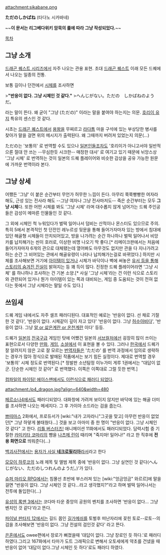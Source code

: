 attachment:sikabane.png

'''ただのしかばね'''
(타다노 시카바네)

~~'''이 문서는 리그베다위키 암묵의 룰에 따라 그냥 작성되었다.'''~~

[[목차]]

== 그냥 소개 ==
[[드래곤 퀘스트 시리즈]]에서 자주 나오는 관용 표현. 초대 [[드래곤 퀘스트]] 이래 모든 드퀘에서 나오는 일종의 전통.

보통 길이나 던전에서 [[시체]]를 조사하면

>'''"반응이 없다. 그냥 시체인 것 같다."'''
>へんじがない。ただの　しかばねのようだ。

라는 말이 뜬다. 왜 굳이 "그냥 (ただの)" 이라는 말을 붙여야 하는지는 의문. [[호리이 유지]] 특유의 센스인 것 같다.

시초는 [[드래곤 퀘스트]]에서 [[용왕]]을 무찌르고 [[라다톰]] 마을 구석에 있는 부상당한 병사를 찾아가 말을 걸면 위의 메시지가 출력된다. 왜 그때까지 버려져 있었는지 의문(...)

ただの는 '보통의' 로 번역할 수도 있으나 [[일본인]]들조차도 '호리이가 아니고서야 일반적으론 절대 안 쓰는 --무심한듯 시크한-- 매정한 대사' 로 여기고 있기 때문에 뉘앙스상 '그냥 시체' 로 번역하는 것이 일본의 드퀘 플레이어와 비슷한 감상을 공유 가능한 원문에 가까운 번역이라 본다.

== 그냥 상세 ==
어쨌든 '그냥' 이 붙은 순간부터 무언가 허무한 느낌이 든다. 아무리 쭉쭉빵빵한 여자라 해도, 근성 있는 전사라 해도 --그냥 여자나 그냥 전사마저도-- 죽은 순간부터는 모두 '''그냥 시체'''다. 또한 어떤 시체를 봐도 '그냥 시체' 라며 대수롭지 않게 넘어가는 드퀘 주인공들은 감성이 메마른 인물들인 것 같다.

그 외에 시체인 척 누워있다가 벌떡 일어나서 덤비는 산적이나 몬스터도 있으므로 주의. 특히 5에서 본격적인 첫 던전인 레누르성 뒷문을 통해 들어가자마자 있는 방에서 침대에 있던 해골형 시체들이 안치되어있고, 방을 나가려는 순간 하나하나 벌떡 일어나서 비앙카를 납치해가는 씬이 호러로, 이상한 비명 나오기 딱 좋다.[* 리메이크판에서는 처음에 들어가자마자 6개의 관으로 대체됐는데 열어봐도 아무것도 없지만 관을 다 지나가려고 하는 순간 그 비어있는 관에서 해골유령이 나타나 납치해가는걸로 바뀌었다.] 하지만 시체를 조사해보면 거기에 [[사이먼|아이템이 있거나]] 시체가 바닥이나 벽에 써놓은 [[테돈|유서 등을 통해]] [[오르고의 갑옷|스토리의 숨겨진 진실]]이 밝혀지는 등 꽤 득이 많다. 진정한 드퀘 플레이어라면 '그냥 시체' 를 하나하나 조사하는 건 기본 소양.[* 사실 '그냥 시체'라는 건 이런 식으로 스토리와 관련되어 있거나 뭔가 아이템이 있는 쪽과 대비되는, 게임 중 도움되는 것이 전혀 없다는 뜻에서 그냥 시체라는 말일 수도 있다.]

== 쓰임새 ==
드퀘 게임 내에서도 자주 셀프 패러디된다. 대표적인 예로는 '반응이 없다. 선 채로 기절한 것 같다', '반응이 없다. 시체같이 깊이 자고 있다' '반응이 없다. 그냥 [[허수아비]]다', '반응이 없다. 그냥 [[에그라&치키라|알 or 삷은계란 or 온천계란]] 이다' 등등.

드퀘가 [[일본]]의 [[전국구]]급 게임인 탓에 어쨌건 일본의 [[서브컬처]]에선 굉장히 많이 쓰이는 표현으로서 다양한 [[만화]], [[게임]], [[소설]]에서 이 표현을 볼 수 있다. 그러나 [[한국]]에서 드퀘가 잘 알려지지 않은 고로 잘 모르는 [[번역자]]들은 'ただの' 를 번역 과정에서 임의로 생략하는 경우가 많아 정식으로 발매된 작품에서는 보기 힘든 실정이다. 제대로 번역할 경우 '보통의' 시체 정도로 번역된다.[* 정발판 소년탐정 이누가미 게루 1권에서는 "대답이 없군. 단순한 시체인 것 같아" 로 번역했다. 이쪽은 이쪽대로 그럴 듯한 번역.]

[http://pds12.egloos.com/pds/200903/08/12/f0077912_49b3a9964a10c.jpg 컴파일의 파이팅! 에이스맨에서도 이런식으로 패러디 되었다].

attachment:/p4_dragon.jpg?align=640&width=480

[[페르소나4]]에서도 패러디되었다. 대화창에 가려져 보이지 않지만 바닥에 있는 해골 더미를 조사하면 나오는 메세지다. 그 후 가이아 소드라는 검을 줍는다.

[[쁘띠마스]] 2화에서, 프로듀서가 [wiki:"내가 고자라니"그곳을 맞고] 아무런 반응이 없었던[* 그냥 하얗게 불태웠다...] 것을 보고 아마미 중 한 명이 "반응이 없다. 그냥 시체인 것 같다" 고 한다. [[리틀 버스터즈!]] 애니메이션 11화에서도 패러디되었다. 담력시험 중 기절한 [[카미키타 코마리]]의 뺨을 [[나츠메 린]]이 때리며 "죽지마! 일어나!" 라고 한 직후에 '''전용 화면으로''' 띄워준다(...)

[[백괴사전]]에서는 [http://uncyclopedia.kr/wiki/%EA%B7%B8%EB%83%A5_%EC%8B%9C%EC%B2%B4 용자가 사실 '''네크로필리아'''라서]라고 한다

[[모모이 하루코]]의 노래 제목 및 앨범 제목 중에 '반응이 없다. 그냥 실연인 것 같다(へんじがない、ただのしつれんのようだ。)'가 있다.

[[슈퍼 마리오 RPG]]에서는 침몰선 초반에 부스러져 있는 [wiki:"엉금엉금" 와르르]에 말을 걸면 "반응이 없다. 그냥 시체인 것 같다...라고 생각했지?"라고 하며 벌떡 일어나서는 전투에 돌입한다(...)

[[유성의 록맨 3]]에서는 코다마 타운 중앙의 공원의 벤치를 조사하면 '반응이 없다... 그냥 벤치인 것 같다'라고 뜬다.

[[파이널 판타지 12]]에서는 길드 몹인 [[길가메쉬]]를 토벌후 떠난자리에 꽂힌 토로--로토--의 검을 조사해보면
'반응이 없다. 그냥 전설의 검인것 같다' 라고 뜬다.

[[은혼]]에서도 owee편에서 장로가 삐졌을때 '대답이 없다. 그냥 장로인 듯 하다.'로 패러디 하였다.그리고 167화에서 타마가 도트 그래픽으로 변해서 오토세에게 약초를 건넸을 때 반응이 없어 '대답이 없다.그냥 시체인 듯 하다'로도 패러디 하였다.
